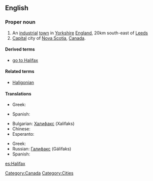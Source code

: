 ==English==
{{wikipedia}}

===Proper noun===
{{en-proper noun}}

# An [[industrial]] [[town]] in [[Yorkshire]] [[England]], 20km south-east of [[Leeds]]
# [[capital|Capital]] city of [[Nova Scotia]], [[Canada]].

====Derived terms====
* [[go to Halifax]]

====Related terms====
* [[Haligonian]]

====Translations====
{{trans-top|city in England}}
* Greek: {{t|el|Χάλιφαξ|n|tr=Chálifax}}
{{trans-mid}}
* Spanish: {{t+|es|Halifax}}
{{trans-bottom}}

{{trans-top|city of Canada}}
* Bulgarian: [[Халифакс]] (Xalifaks)
* Chinese: {{zh-tsp||哈利法克斯|Hā lì fǎ ké sī}}
* Esperanto: {{t|eo|Halifakso|xs=Esperanto}}
{{trans-mid}}
* Greek: {{t|el|Χάλιφαξ|n|tr=Chálifax}}
* Russian: [[Галифакс]] (Gálifaks)
* Spanish: {{t+|es|Halifax}}
{{trans-bottom}}

[[Category:Canada]]
[[Category:Cities]]

[[es:Halifax]]